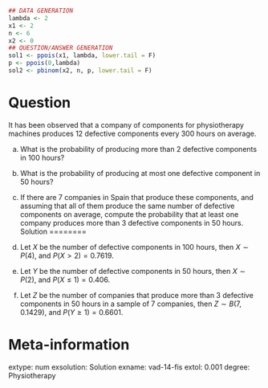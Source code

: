 
```r
## DATA GENERATION
lambda <- 2
x1 <- 2
n <- 6
x2 <- 0
## QUESTION/ANSWER GENERATION
sol1 <- ppois(x1, lambda, lower.tail = F)
p <- ppois(0,lambda)
sol2 <- pbinom(x2, n, p, lower.tail = F)
```

Question
========
It has been observed that a company of components for physiotherapy machines produces 12 defective components every 300 hours on average.

a. What is the probability of producing more than 2 defective components in 100 hours?

a. What is the probability of producing at most one defective component in 50 hours?

a. If there are 7 companies in Spain that produce these components, and assuming that all of them produce the same number of defective components on average, compute the probability that at least one company produces more than 3 defective components in 50 hours.
Solution
========

a. Let $X$ be the number of defective components in 100 hours, then $X\sim P(4)$, and $P(X>2) = 0.7619$.

a. Let $Y$ be the number of defective components in 50 hours, then $X\sim P(2)$, and $P(X\leq 1) = 0.406$.

a. Let $Z$ be the number of companies that produce more than 3 defective components in 50 hours in a sample of 7 companies, then $Z\sim B(7, 0.1429)$, and $P(Y\geq 1) = 0.6601$.

Meta-information 
================
extype: num
exsolution: Solution
exname: vad-14-fis
extol: 0.001
degree: Physiotherapy
 
